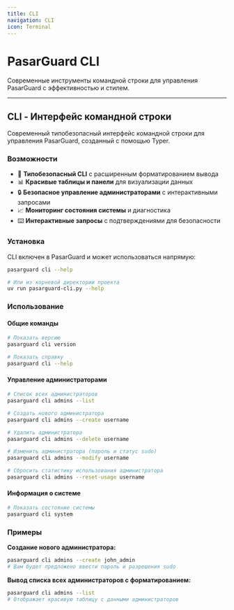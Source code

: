 ```yaml
---
title: CLI
navigation: CLI
icon: Terminal
---
```


# PasarGuard CLI

Современные инструменты командной строки для управления PasarGuard с эффективностью и стилем.

---

## CLI - Интерфейс командной строки

Современный типобезопасный интерфейс командной строки для управления PasarGuard, созданный с помощью Typer.

### Возможности

- 🎯 **Типобезопасный CLI** с расширенным форматированием вывода
- 📊 **Красивые таблицы и панели** для визуализации данных
- 🔒 **Безопасное управление администраторами** с интерактивными запросами
- 📈 **Мониторинг состояния системы** и диагностика
- ⌨️ **Интерактивные запросы** с подтверждениями для безопасности

### Установка

CLI включен в PasarGuard и может использоваться напрямую:

```bash
pasarguard cli --help

# Или из корневой директории проекта
uv run pasarguard-cli.py --help
```

### Использование

#### Общие команды

```bash
# Показать версию
pasarguard cli version

# Показать справку
pasarguard cli --help
```

#### Управление администраторами

```bash
# Список всех администраторов
pasarguard cli admins --list

# Создать нового администратора
pasarguard cli admins --create username

# Удалить администратора
pasarguard cli admins --delete username

# Изменить администратора (пароль и статус sudo)
pasarguard cli admins --modify username

# Сбросить статистику использования администратора
pasarguard cli admins --reset-usage username
```

#### Информация о системе

```bash
# Показать состояние системы
pasarguard cli system
```

### Примеры

**Создание нового администратора:**
```bash
pasarguard cli admins --create john_admin
# Вам будет предложено ввести пароль и разрешения sudo
```

**Вывод списка всех администраторов с форматированием:**
```bash
pasarguard cli admins --list
# Отображает красивую таблицу с данными администраторов
```
